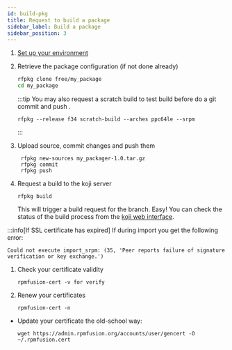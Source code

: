 ```yaml
---
id: build-pkg
title: Request to build a package
sidebar_label: Build a package
sidebar_position: 3
---
```



1. [Set up your environment](/docs/contribute/new-pkg-submit#import-your-package)

1. Retrieve the package configuration (if not done already)
    ``` bash
    rfpkg clone free/my_package
    cd my_package
    ```

    :::tip
    You may also request a scratch build to test build before do a git commit and push .

    ```shell
    rfpkg --release f34 scratch-build --arches ppc64le --srpm
    ```
    :::

1. Upload source, commit changes and push them
   ```shell
    rfpkg new-sources my_packager-1.0.tar.gz
    rfpkg commit
    rfpkg push
   ```

1. Request a build to the koji server
    ```shell
    rfpkg build
    ```

    This will trigger a build request for the branch. Easy!
    You can check the status of the build process from the [koji web interface](http://koji.rpmfusion.org/koji/tasks).


:::info[If SSL certificate has expired]
If during import you get the following error:

`Could not execute import_srpm: (35, 'Peer reports failure of signature verification or key exchange.')`

1. Check your certificate validity
    ```shell
    rpmfusion-cert -v for verify
    ```
1. Renew your certificates
    ```shell
    rpmfusion-cert -n
    ```

* Update your certificate the old-school way:
    ```shell
    wget https://admin.rpmfusion.org/accounts/user/gencert -O ~/.rpmfusion.cert
    ```


